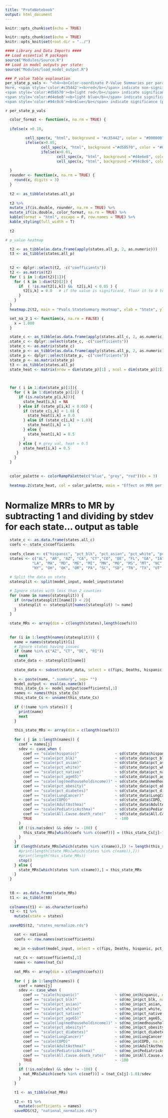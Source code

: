 ```yaml
---
title: "ProtoNotebook"
output: html_document
---
```


```r
knitr::opts_chunk$set(echo = TRUE)
```




```r
knitr::opts_chunk$set(echo = TRUE)
knitr::opts_knit$set(root.dir = "../")
```

```r
#### Library and Data Imports ####
## Load essential R packages
source("Modules/Source.R")
## Load in model outputs per state:
source("Modules/load_model_output.R")
```

```r
### P_value Table explanation
per_state_p_vals <- "<h4><b>Color-coordinate P-Value Summaries per parameter in the model per state?</b></h4>
Here, <span style='color:#c35442'><b>red</b></span> indicate non-significance (p > 0.10)<br><br> 
<span style='color:#d58570'><b>light red</b></span> indicate significance (0.05 < p < 0.10)<br><br> 
<span style='color:#d4e6e8'><b>light blue</b></span> indicate significance (0.01 < p < 0.05)<br><br> 
<span style='color:#94c0c6'><b>blue</b></span> indicate significance (p < 0.01)<br><br>"

```

  `r per_state_p_vals`

```r


  color_format <- function(x, na.rm = TRUE) {
  
  ifelse(x >0.10,
         
         cell_spec(x, "html", background = "#c35442", color = "#000000"),  # RED (over .1)
         ifelse(x>0.05,
                cell_spec(x, "html", background ="#d58570", color = "#000000"),  # (over .05)
                ifelse(x>0.01,
                       cell_spec(x, "html", background ="#d4e6e8", color = "#000000"), # (over .01)
                       cell_spec(x, "html", background ="#94c0c6", color = "#000000")))) # (under .01)
  
  }
  rounder <- function(x, na.rm = TRUE) {
    round(x, digits = 3)
  }
  
  t2 <- as_tibble(states.all_p)
  
  t2 %>%
  mutate_if(is.double, rounder, na.rm = TRUE) %>%
  mutate_if(is.double, color_format, na.rm = TRUE) %>%
  kable(format = "html", escape = F, row.names = TRUE) %>%
  kable_styling(full_width = T) 
  
  t2
```




```r
  
# p_value heatmap 

  t2 <- as_tibble(as.data.frame(apply(states.all_p, 2, as.numeric)))
  t3 <- as_tibble(states.all_p)
  
  
  t2 <- dplyr::select(t2, -c("coefficients"))
  t2 <- as.matrix(t2)
  for ( i in 1:dim(t2)[1]){
    for ( k in 1:dim(t2)[2]) {
      if  ( !is.na(t2[i,k]) &&  t2[i,k] < 0.05 ) {
        t2[i,k] = 0.0   # if the value is significant, floor it to 0 to "highlight" it as red on the heatmap
      } 
    }
  }
  heatmap.2(t2, main = "Pvals StateSummary Heatmap", xlab = "State", ylab = "factor", trace = 'none', na.color = "black", labCol = colnames(t2), labRow = t3$coefficients)


```

```r
  

  set_na_2_1 <- function(x, na.rm = FALSE) {
    x = 1.000
  }  

  state_c <- as_tibble(as.data.frame(apply(states.all_c, 2, as.numeric)))
  state_c <- dplyr::select(state_c, -c("coefficients"))
  state_c <- as.matrix(state_c)
  state_p <- as_tibble(as.data.frame(apply(states.all_p, 2, as.numeric)))
  state_p <- dplyr::select(state_p, -c("coefficients"))
  state_p <- as.matrix(state_p)
  t3 <- as_tibble(states.all_p)
  state_heat <- matrix(nrow = dim(state_p)[1] , ncol = dim(state_p)[2])
  

  
  for ( i in 1:dim(state_p)[1]){
    for ( k in 1:dim(state_p)[2]) {
      if (is.na(state_p[i,k])){
        state_heat[i,k] = NA
      } else if (state_p[i,k] < 0.05) {
        if (state_c[i,k] < 1.0) {
          state_heat[i,k] = 0.0
        } else if (state_c[i,k] > 1.0){
          state_heat[i,k] = 1
        } else {
          state_heat[i,k] = 0.5
        }
      } else { # grey val, heat = 0.5
        state_heat[i,k] = 0.5
     }
    }
  }
 
  
  color_palette <- colorRampPalette(c("blue", "grey", "red"))(n = 3)
  
  heatmap.2(state_heat, col = color_palette, main = "Effect on MRR per variable per state", xlab = "State", ylab = "factor", trace = 'none', na.color = "black", labCol = colnames(state_p), labRow = t3$coefficients, offsetRow = 1, margins = c(8,16))


```





# Normalize MRRs to MR by subtracting 1 and dividing by stdev for each state... output as table


```r
  
  state_c <- as.data.frame(states.all_c)
  coefs <- state_c$coefficients
  
  coefs_clean <- c("hispanic", "pct_blk", "pct_asian", "pct_white", "pct_native", "pct_age65", "medhouseholdincome", "pct_obesity", "pct_diabetes", "LungCancer", "COPD", "AdultAsthma", "PediatricAsthma", "All.Cause.death_rate", "state")
  states <- c("AL", "AR", "AZ", "CA", "CT","CO", "DE", "FL", "GA", "IA", "ID", "IL", "IN", "KS", "KY",
            "LA", "MA", "MD", "ME", "MI", "MN", "MO", "MS", "MT", "NC", "ND", "NE", "NH", "NM", "NJ", "NV", 
            "NY", "OH", "OK", "OR", "PA", "SC", "SD", "TN", "TX", "UT", "VA", "VT", "WA", "WI", "WV", "WY")
  
  # Split the data on state
  statesplit <- split(model_input, model_input$state)

  # Ignore states with less than 2 counties
  for (name in names(statesplit)) {
    if (nrow(statesplit[[name]]) < 2){
      statesplit <- statesplit[names(statesplit) != name]
    }
  }
  
  state_MRs <- array(dim = c(length(states),length(coefs)))
  
  
  for (i in 1:length(names(statesplit))) {
    name = names(statesplit)[i]
    # Ignore states having issues
    if (name %in% c("AZ", "CT", "DE", "RI"))
      next
    state_data <- statesplit[[name]]
      
    state_data <- subset(state_data, select = c(fips, Deaths, hispanic, pct_blk, pct_asian, pct_white, pct_native, medhouseholdincome, pct_obesity, pct_age65, pct_diabetes, LungCancer, AdultChronicLungDisease, COPD, AdultAsthma, PediatricAsthma,  Despair.death_rate, All.Cause.death_rate, Cardiovascular.death_rate, population))
    
    b <- paste(name, ".summary", sep= "")
    model_output <- eval(as.name(b))
    this_state_Cs <- model_output$coefficients[,1]
    names <- names(this_state_Cs)
    this_state_Cs <- unname(this_state_Cs)
    
    if (!(name %in% states)) {
      print(name)
      next
    }
    
    this_state_MRs <- array(dim = c(length(coefs)))
    
    for ( j in 1:length(names)) {
      coef = names[j] 
      sdev <- case_when (
        coef == "scale(hispanic)"                ~ sd(state_data$hispanic, na.rm = TRUE) ,
        coef == "scale(pct_blk)"                 ~ sd(state_data$pct_blk, na.rm = TRUE) ,
        coef == "scale(pct_asian)"               ~ sd(state_data$pct_asian, na.rm = TRUE) ,
        coef == "scale(pct_white)"               ~ sd(state_data$pct_white, na.rm = TRUE) ,
        coef == "scale(pct_native)"              ~ sd(state_data$pct_native, na.rm = TRUE) ,
        coef == "scale(pct_age65)"               ~ sd(state_data$pct_age65, na.rm = TRUE) ,
        coef == "scale(log(medhouseholdincome))" ~ sd(state_data$medhouseholdincome, na.rm = TRUE) ,
        coef == "scale(pct_obesity)"             ~ sd(state_data$pct_obesity, na.rm = TRUE) ,
        coef == "scale(pct_diabetes)"            ~ sd(state_data$pct_diabetes, na.rm = TRUE) ,
        coef == "scale(LungCancer)"              ~ sd(state_data$LungCancer, na.rm = TRUE) ,
        coef == "scale(COPD)"                    ~ sd(state_data$COPD, na.rm = TRUE) ,
        coef == "scale(AdultAsthma)"             ~ sd(state_data$AdultAsthma, na.rm = TRUE) ,
        coef == "scale(PediatricAsthma)"         ~ sd(state_data$PediatricAsthma, na.rm = TRUE) ,
        coef == "scale(All.Cause.death_rate)"    ~ sd(state_data$All.Cause.death_rate, na.rm = TRUE),
        TRUE                                     ~ -100
      )
      if (!is.na(sdev) && sdev != -100) {
        this_state_MRs[which(coefs %in% c(coef))] = (this_state_Cs[j]-1.0)/sdev
      }
    }
    if (length(state_MRs[which(states %in% c(name)),]) != length(this_state_MRs)) {
      #print(length(state_MRs[which(states %in% c(name)),]))
      #print(length(this_state_MRs))
      stop()
    } else {
      state_MRs[which(states %in% c(name)),] = this_state_MRs
    }
  }
  
  
  t0 <- as.data.frame(state_MRs)
  t1 <- as_tibble(t0)
  
  colnames(t1) <- as.character(coefs)
  t2 <- t1 %>% 
    mutate(state = states)
  
  saveRDS(t2, "states_normalize.rds")


```

```r
  
    nat <- national
    coefs <- row.names(nat$coefficients)
  
    mo_in <-subset(model_input, select = c(fips, Deaths, hispanic, pct_blk, pct_asian, pct_white, pct_native, medhouseholdincome, pct_obesity, pct_age65, pct_diabetes, LungCancer, AdultChronicLungDisease, COPD, AdultAsthma, PediatricAsthma,  Despair.death_rate, All.Cause.death_rate, Cardiovascular.death_rate, population)) 
  
    nat_Cs <- nat$coefficients[,1]
    names <- names(nat_Cs)
    
    nat_MRs <- array(dim = c(length(coefs)))
    
    for ( j in 1:length(names)) {
      coef = names[j] 
      sdev <- case_when (
        coef == "scale(hispanic)"                ~ sd(mo_in$hispanic, na.rm = TRUE) ,
        coef == "scale(pct_blk)"                 ~ sd(mo_in$pct_blk, na.rm = TRUE) ,
        coef == "scale(pct_asian)"               ~ sd(mo_in$pct_asian, na.rm = TRUE) ,
        coef == "scale(pct_white)"               ~ sd(mo_in$pct_white, na.rm = TRUE) ,
        coef == "scale(pct_native)"              ~ sd(mo_in$pct_native, na.rm = TRUE) ,
        coef == "scale(pct_age65)"               ~ sd(mo_in$pct_age65, na.rm = TRUE) ,
        coef == "scale(log(medhouseholdincome))" ~ sd(mo_in$medhouseholdincome, na.rm = TRUE) ,
        coef == "scale(pct_obesity)"             ~ sd(mo_in$pct_obesity, na.rm = TRUE) ,
        coef == "scale(pct_diabetes)"            ~ sd(mo_in$pct_diabetes, na.rm = TRUE) ,
        coef == "scale(LungCancer)"              ~ sd(mo_in$LungCancer, na.rm = TRUE) ,
        coef == "scale(COPD)"                    ~ sd(mo_in$COPD, na.rm = TRUE) ,
        coef == "scale(AdultAsthma)"             ~ sd(mo_in$AdultAsthma, na.rm = TRUE) ,
        coef == "scale(PediatricAsthma)"         ~ sd(mo_in$PediatricAsthma, na.rm = TRUE) ,
        coef == "scale(All.Cause.death_rate)"    ~ sd(mo_in$All.Cause.death_rate, na.rm = TRUE),
        TRUE                                     ~ -100
      )
      if (!is.na(sdev) && sdev != -100) {
        nat_MRs[which(coefs %in% c(coef))] = (nat_Cs[j]-1.0)/sdev
      }
    }

    t1 <- as_tibble(nat_MRs)
    
    t2 <- t1 %>%
      mutate(coefficients = names)
    saveRDS(t2, "national_normalize.rds")

```